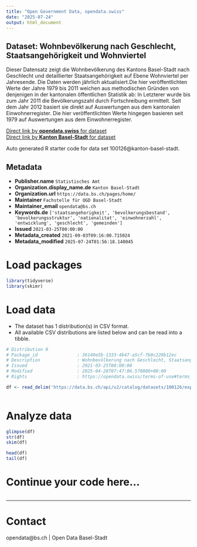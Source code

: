```yaml
---
title: "Open Government Data, opendata.swiss"
date: "2025-07-24"
output: html_document
---
```


## Dataset: Wohnbevölkerung nach Geschlecht, Staatsangehörigkeit und Wohnviertel

Dieser Datensatz zeigt die Wohnbevölkerung des Kantons Basel-Stadt nach Geschlecht und detaillierter Staatsangehörigkeit auf Ebene Wohnviertel per Jahresende. Die Daten werden jährlich aktualisiert.Die hier veröffentlichten Werte der Jahre 1979 bis 2011 weichen aus methodischen Gründen von denjenigen in der kantonalen öffentlichen Statistik ab: In Letzterer wurde bis zum Jahr 2011 die Bevölkerungszahl durch Fortschreibung ermittelt. Seit dem Jahr 2012 basiert sie direkt auf Auswertungen aus dem kantonalen Einwohnerregister. Die hier veröffentlichten Werte hingegen basieren seit 1979 auf Auswertungen aus dem Einwohnerregister.

[Direct link by **opendata.swiss** for dataset](https://opendata.swiss/de/dataset/wohnbevolkerung-nach-geschlecht-und-staatsangehorigkeit)<br>
[Direct link by **Kanton Basel-Stadt** for dataset](https://data.bs.ch/explore/dataset/100126/)

Auto generated R starter code for data set 100126@kanton-basel-stadt.

## Metadata

- **Publisher.name** `Statistisches Amt`
- **Organization.display_name.de** `Kanton Basel-Stadt`
- **Organization.url** `https://data.bs.ch/pages/home/`
- **Maintainer** `Fachstelle für OGD Basel-Stadt`
- **Maintainer_email** `opendata@bs.ch`
- **Keywords.de** `['staatsangehorigkeit', 'bevolkerungsbestand', 'bevolkerungsstruktur', 'nationalitat', 'einwohnerzahl', 'entwicklung', 'geschlecht', 'gemeinden']`
- **Issued** `2021-03-25T00:00:00`
- **Metadata_created** `2021-09-03T09:16:00.715024`
- **Metadata_modified** `2025-07-24T01:56:18.140045`


# Load packages

```r

library(tidyverse)
library(skimr)

```

# Load data

-   The dataset has 1 distribution(s) in CSV format.
-   All available CSV distributions are listed below and can be read into a tibble.

```r

# Distribution 0
# Package_id               : 36140e5b-1333-4b47-a5cf-7b0c220b12ec
# Description              : Wohnbevölkerung nach Geschlecht, Staatsangehörigkeit und Wohnviertel (csv)
# Issued                   : 2021-03-25T00:00:00
# Modified                 : 2025-04-28T07:47:06.570000+00:00
# Rights                   : https://opendata.swiss/terms-of-use#terms_by

df <- read_delim('https://data.bs.ch/api/v2/catalog/datasets/100126/exports/csv?use_labels=true')



```

# Analyze data

```r

glimpse(df)
str(df)
skim(df)

head(df)
tail(df)

```

# Continue your code here...

```r

```

------------------------------------------------------------------------

# Contact

opendata@bs.ch | Open Data Basel-Stadt
